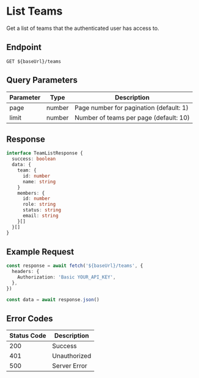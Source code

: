 # List Teams

Get a list of teams that the authenticated user has access to.

## Endpoint

```http
GET ${baseUrl}/teams
```

## Query Parameters

| Parameter | Type   | Description                             |
| --------- | ------ | --------------------------------------- |
| page      | number | Page number for pagination (default: 1) |
| limit     | number | Number of teams per page (default: 10)  |

## Response

```typescript
interface TeamListResponse {
  success: boolean
  data: {
    team: {
      id: number
      name: string
    }
    members: {
      id: number
      role: string
      status: string
      email: string
    }[]
  }[]
}
```

## Example Request

```typescript
const response = await fetch('${baseUrl}/teams', {
  headers: {
    Authorization: 'Basic YOUR_API_KEY',
  },
})

const data = await response.json()
```

## Error Codes

| Status Code | Description  |
| ----------- | ------------ |
| 200         | Success      |
| 401         | Unauthorized |
| 500         | Server Error |
